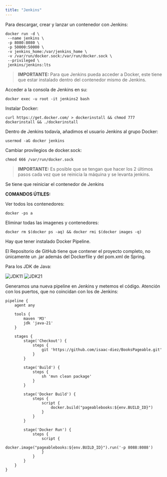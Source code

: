 ```yaml
---
title: "Jenkins"
---
```



Para descargar, crear y lanzar un contenedor con Jenkins:
```
docker run -d \
 --name jenkins \
 -p 8080:8080 \
 -p 50000:50000 \
 -v jenkins_home:/var/jenkins_home \
 -v /var/run/docker.sock:/var/run/docker.sock \
 --privileged \
 jenkins/jenkins:lts

```
> **IMPORTANTE:**
> Para que Jenkins pueda acceder a Docker, este tiene que estar instalado dentro del contenedor mismo de Jenkins.

Acceder a la consola de Jenkins en su:
```
docker exec -u root -it jenkins2 bash
```

Instalar Docker:
```
curl https://get.docker.com/ > dockerinstall && chmod 777 dockerinstall && ./dockerinstall
```

Dentro de Jenkins todavía, añadimos el usuario Jenkins al grupo Docker:
```
usermod -aG docker jenkins
```

Cambiar provilegios de docker.sock:
```
chmod 666 /var/run/docker.sock
```

> **IMPORTANTE:**
> Es posible que se tengan que hacer los 2 últimos pasos cada vez que se reinicia la máquina y se levanta jenkins.

Se tiene que reiniciar el contenedor de Jenkins


**COMANDOS ÚTILES:**

Ver todos los contenedores:
```
docker -ps a
```

Eliminar todas las imagenes y contenedores:
```
docker rm $(docker ps -aq) && docker rmi $(docker images -q)
```

Hay que tener instalado Docker Pipeline.

El Repositorio de GitHub tiene que contener el proyecto completo, no únicamente un .jar además del Dockerfile y del pom.xml de Spring.

Para los JDK de Java:

![JDK11](resources/images/Jenkins_JDK_Screenshot_2024-12-04_21-25-34.png){.lightbox}
![JDK21](resources/images/Jenkins_JDK_Screenshot_2024-12-04_21-26-15.png){.lightbox}


Generamos una nueva pipeline en Jenkins y metemos el código. Atención con los puertos, que no coincidan con los de Jenkins:

```
pipeline {
    agent any

    tools {
        maven 'M3'
        jdk 'java-21'
    }

    stages {
        stage('Checkout') {
            steps {
                git 'https://github.com/isaac-diez/BooksPageable.git'
            }
        }

        stage('Build') {
            steps {
                sh 'mvn clean package'
            }
        }

        stage('Docker Build') {
            steps {
                script {
                    docker.build("pageablebooks:${env.BUILD_ID}")
                }
            }
        }

        stage('Docker Run') {
            steps {
                script {
                    docker.image("pageablebooks:${env.BUILD_ID}").run('-p 8088:8088')
                }
            }
        }
    }
}
```
